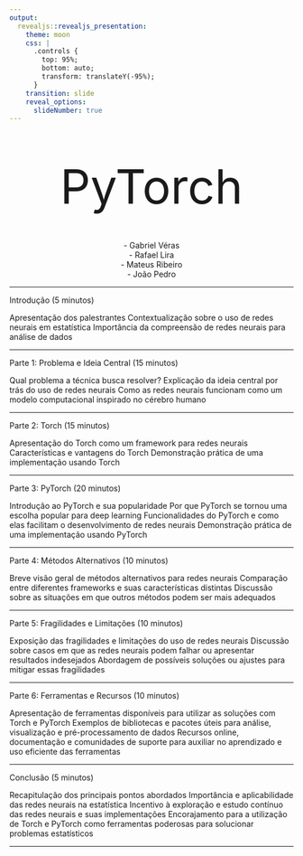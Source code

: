 ---
output:  
  revealjs::revealjs_presentation:
    theme: moon
    css: |
      .controls {
        top: 95%;
        bottom: auto;
        transform: translateY(-95%);
      }
    transition: slide
    reveal_options:
      slideNumber: true
---

<style>
  .center {
    text-align: center;
  }
</style>

<br><br>

<div class="center">
  <span style="font-size: 6em">PyTorch</span>
    </div>
      
<br>

<div class="center">
<span style="font-size: 1em">
- Gabriel Véras <br>
- Rafael Lira <br>
- Mateus Ribeiro <br>
- João Pedro <br>
</span>
</div>

---

Introdução (5 minutos)

Apresentação dos palestrantes
Contextualização sobre o uso de redes neurais em estatística
Importância da compreensão de redes neurais para análise de dados

---

Parte 1: Problema e Ideia Central (15 minutos)

Qual problema a técnica busca resolver?
Explicação da ideia central por trás do uso de redes neurais
Como as redes neurais funcionam como um modelo computacional inspirado no cérebro humano

---

Parte 2: Torch (15 minutos)

Apresentação do Torch como um framework para redes neurais
Características e vantagens do Torch
Demonstração prática de uma implementação usando Torch

---

Parte 3: PyTorch (20 minutos)

Introdução ao PyTorch e sua popularidade
Por que PyTorch se tornou uma escolha popular para deep learning
Funcionalidades do PyTorch e como elas facilitam o desenvolvimento de redes neurais
Demonstração prática de uma implementação usando PyTorch

---

Parte 4: Métodos Alternativos (10 minutos)

Breve visão geral de métodos alternativos para redes neurais
Comparação entre diferentes frameworks e suas características distintas
Discussão sobre as situações em que outros métodos podem ser mais adequados

---

Parte 5: Fragilidades e Limitações (10 minutos)

Exposição das fragilidades e limitações do uso de redes neurais
Discussão sobre casos em que as redes neurais podem falhar ou apresentar resultados indesejados
Abordagem de possíveis soluções ou ajustes para mitigar essas fragilidades

---

Parte 6: Ferramentas e Recursos (10 minutos)

Apresentação de ferramentas disponíveis para utilizar as soluções com Torch e PyTorch
Exemplos de bibliotecas e pacotes úteis para análise, visualização e pré-processamento de dados
Recursos online, documentação e comunidades de suporte para auxiliar no aprendizado e uso eficiente das ferramentas

---

Conclusão (5 minutos)

Recapitulação dos principais pontos abordados
Importância e aplicabilidade das redes neurais na estatística
Incentivo à exploração e estudo contínuo das redes neurais e suas implementações
Encorajamento para a utilização de Torch e PyTorch como ferramentas poderosas para solucionar problemas estatísticos

---